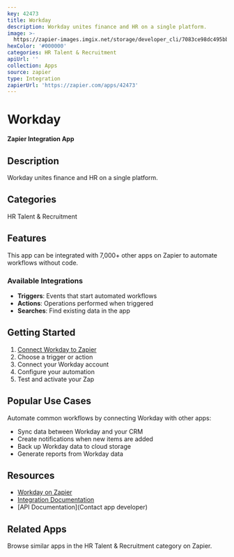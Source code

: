 ```yaml
---
key: 42473
title: Workday
description: Workday unites finance and HR on a single platform.
image: >-
  https://zapier-images.imgix.net/storage/developer_cli/7083ce98dc495bb28b54adec510be713.png?auto=format%2Ccompress&ixlib=python-3.0.0&q=50
hexColor: '#000000'
categories: HR Talent & Recruitment
apiUrl: ''
collection: Apps
source: zapier
type: Integration
zapierUrl: 'https://zapier.com/apps/42473'
---
```

# Workday

**Zapier Integration App**

## Description

Workday unites finance and HR on a single platform.

## Categories

HR Talent & Recruitment

## Features

This app can be integrated with 7,000+ other apps on Zapier to automate workflows without code.

### Available Integrations

- **Triggers**: Events that start automated workflows
- **Actions**: Operations performed when triggered
- **Searches**: Find existing data in the app

## Getting Started

1. [Connect Workday to Zapier](https://zapier.com/apps/42473)
2. Choose a trigger or action
3. Connect your Workday account
4. Configure your automation
5. Test and activate your Zap

## Popular Use Cases

Automate common workflows by connecting Workday with other apps:

- Sync data between Workday and your CRM
- Create notifications when new items are added
- Back up Workday data to cloud storage
- Generate reports from Workday data

## Resources

- [Workday on Zapier](https://zapier.com/apps/42473)
- [Integration Documentation](https://zapier.com/apps/42473/integrations)
- [API Documentation](Contact app developer)

## Related Apps

Browse similar apps in the HR Talent & Recruitment category on Zapier.

